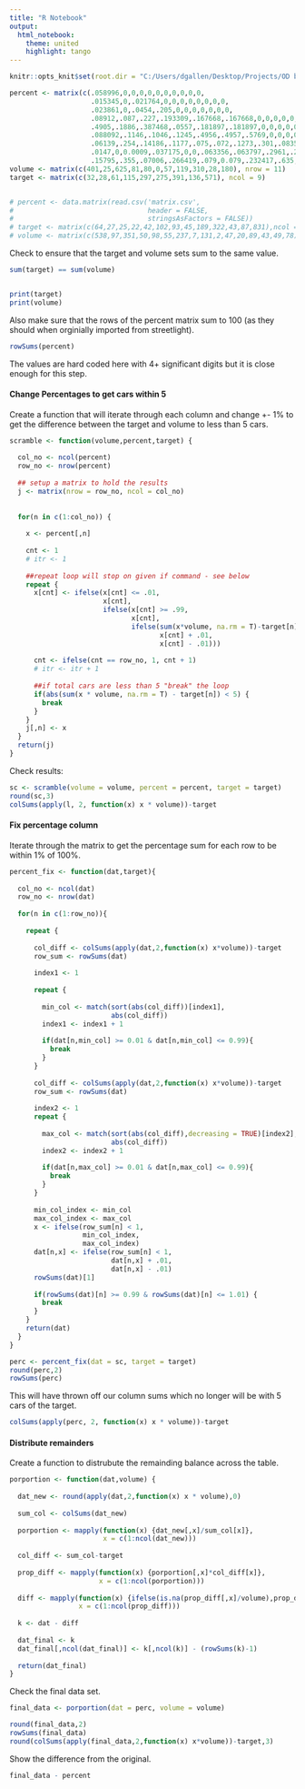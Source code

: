 ```yaml
---
title: "R Notebook"
output:
  html_notebook:
    theme: united
    highlight: tango
---
```


```r

knitr::opts_knit$set(root.dir = "C:/Users/dgallen/Desktop/Projects/OD balance")

percent <- matrix(c(.058996,0,0,0,0,0,0,0,0,0,0,
                    .015345,0,.021764,0,0,0,0,0,0,0,0,
                    .023861,0,.0454,.205,0,0,0,0,0,0,0,
                    .08912,.087,.227,.193309,.167668,.167668,0,0,0,0,0,
                    .4905,.1886,.387468,.0557,.181897,.181897,0,0,0,0,0,
                    .088092,.1146,.1046,.1245,.4956,.4957,.5769,0,0,0,0,
                    .06139,.254,.14186,.1177,.075,.072,.1273,.301,.0835,.083501,.08457,
                    .0147,0,0.0009,.037175,0,0,.063356,.063797,.2961,.2961,.306974,
                    .15795,.355,.07006,.266419,.079,0.079,.232417,.635,.62,.6203,.608457), nrow = 11, ncol = 9)
volume <- matrix(c(401,25,625,81,80,0,57,119,310,28,180), nrow = 11)
target <- matrix(c(32,28,61,115,297,275,391,136,571), ncol = 9)


# percent <- data.matrix(read.csv('matrix.csv',
#                                 header = FALSE,
#                                 stringsAsFactors = FALSE))
# target <- matrix(c(64,27,25,22,42,102,93,45,189,322,43,87,831),ncol = 13)                   
# volume <- matrix(c(538,97,351,50,98,55,237,7,131,2,47,20,89,43,49,78), nrow = 16)                  
```

Check to ensure that the target and volume sets sum to the same value.

```r
sum(target) == sum(volume)


print(target)
print(volume)
```

Also make sure that the rows of the percent matrix sum to 100 (as they should when orginially imported from streetlight).

```r

rowSums(percent) 

```

The values are hard coded here with 4+ significant digits but it is close enough for this step.

#### Change Percentages to get cars within 5

Create a function that will iterate through each column and change +- 1% to get the difference between the target and volume to less than 5 cars.

```r

scramble <- function(volume,percent,target) {
  
  col_no <- ncol(percent)
  row_no <- nrow(percent)
  
  ## setup a matrix to hold the results
  j <- matrix(nrow = row_no, ncol = col_no)
  
  
  for(n in c(1:col_no)) {
    
    x <- percent[,n]
    
    cnt <- 1
    # itr <- 1
    
    ##repeat loop will stop on given if command - see below
    repeat {
      x[cnt] <- ifelse(x[cnt] <= .01,
                       x[cnt],
                       ifelse(x[cnt] >= .99,
                              x[cnt],
                              ifelse(sum(x*volume, na.rm = T)-target[n] < 0,
                                     x[cnt] + .01,
                                     x[cnt] - .01)))
      
      cnt <- ifelse(cnt == row_no, 1, cnt + 1)
      # itr <- itr + 1
      
      ##if total cars are less than 5 "break" the loop
      if(abs(sum(x * volume, na.rm = T) - target[n]) < 5) {
        break
      }
    }
    j[,n] <- x
  }
  return(j)
}
```

Check results:

```r

sc <- scramble(volume = volume, percent = percent, target = target)
round(sc,3)
colSums(apply(l, 2, function(x) x * volume))-target
```

#### Fix percentage column

Iterate through the matrix to get the percentage sum for each row to be within 1% of 100%.

```r

percent_fix <- function(dat,target){
  
  col_no <- ncol(dat)
  row_no <- nrow(dat)
  
  for(n in c(1:row_no)){
    
    repeat {
      
      col_diff <- colSums(apply(dat,2,function(x) x*volume))-target
      row_sum <- rowSums(dat)
      
      index1 <- 1
      
      repeat {
        
        min_col <- match(sort(abs(col_diff))[index1],
                         abs(col_diff))
        index1 <- index1 + 1
        
        if(dat[n,min_col] >= 0.01 & dat[n,min_col] <= 0.99){
          break
        }
      }
      
      col_diff <- colSums(apply(dat,2,function(x) x*volume))-target
      row_sum <- rowSums(dat)
      
      index2 <- 1
      repeat {
        
        max_col <- match(sort(abs(col_diff),decreasing = TRUE)[index2],
                         abs(col_diff))
        index2 <- index2 + 1
        
        if(dat[n,max_col] >= 0.01 & dat[n,max_col] <= 0.99){
          break
        }
      }
      
      min_col_index <- min_col
      max_col_index <- max_col
      x <- ifelse(row_sum[n] < 1, 
                  min_col_index, 
                  max_col_index)
      dat[n,x] <- ifelse(row_sum[n] < 1, 
                         dat[n,x] + .01, 
                         dat[n,x] - .01)
      rowSums(dat)[1]
      
      if(rowSums(dat)[n] >= 0.99 & rowSums(dat)[n] <= 1.01) {
        break
      }
    }
    return(dat)
  }
}
```

```r
perc <- percent_fix(dat = sc, target = target)
round(perc,2)
rowSums(perc)
```

This will have thrown off our column sums which no longer will be with 5 cars of the target.

```r
colSums(apply(perc, 2, function(x) x * volume))-target
```


#### Distribute remainders

Create a function to distrubute the remainding balance across the table. 


```r

porportion <- function(dat,volume) {
  
  dat_new <- round(apply(dat,2,function(x) x * volume),0)
  
  sum_col <- colSums(dat_new)
  
  porportion <- mapply(function(x) {dat_new[,x]/sum_col[x]},
                       x = c(1:ncol(dat_new)))
  
  col_diff <- sum_col-target
  
  prop_diff <- mapply(function(x) {porportion[,x]*col_diff[x]},
                      x = c(1:ncol(porportion)))
  
  diff <- mapply(function(x) {ifelse(is.na(prop_diff[,x]/volume),prop_diff[,x],prop_diff[,x]/volume)},
                 x = c(1:ncol(prop_diff)))
  
  k <- dat - diff
  
  dat_final <- k
  dat_final[,ncol(dat_final)] <- k[,ncol(k)] - (rowSums(k)-1)
  
  return(dat_final)
}
```

Check the final data set.

```r
final_data <- porportion(dat = perc, volume = volume)

round(final_data,2)
rowSums(final_data)
round(colSums(apply(final_data,2,function(x) x*volume))-target,3)
```

Show the difference from the original.

```r

final_data - percent


```

